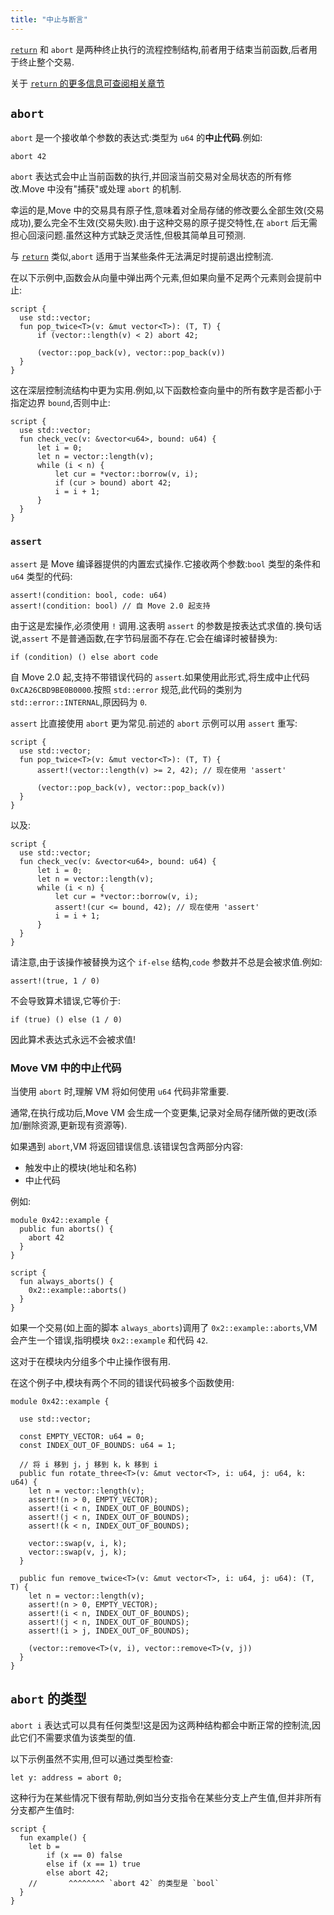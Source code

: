 ```yaml
---
title: "中止与断言"
---
```


[`return`](/zh/build/smart-contracts/book/functions) 和 `abort` 是两种终止执行的流程控制结构,前者用于结束当前函数,后者用于终止整个交易.

关于 [`return` 的更多信息可查阅相关章节](/zh/build/smart-contracts/book/functions)

## `abort`

`abort` 是一个接收单个参数的表达式:类型为 `u64` 的**中止代码**.例如:

```move
abort 42
```

`abort` 表达式会中止当前函数的执行,并回滚当前交易对全局状态的所有修改.Move 中没有"捕获"或处理 `abort` 的机制.

幸运的是,Move 中的交易具有原子性,意味着对全局存储的修改要么全部生效(交易成功),要么完全不生效(交易失败).由于这种交易的原子提交特性,在 `abort` 后无需担心回滚问题.虽然这种方式缺乏灵活性,但极其简单且可预测.

与 [`return`](/zh/build/smart-contracts/book/functions) 类似,`abort` 适用于当某些条件无法满足时提前退出控制流.

在以下示例中,函数会从向量中弹出两个元素,但如果向量不足两个元素则会提前中止:

```move
script {
  use std::vector;
  fun pop_twice<T>(v: &mut vector<T>): (T, T) {
      if (vector::length(v) < 2) abort 42;

      (vector::pop_back(v), vector::pop_back(v))
  }
}
```

这在深层控制流结构中更为实用.例如,以下函数检查向量中的所有数字是否都小于指定边界 `bound`,否则中止:

```move
script {
  use std::vector;
  fun check_vec(v: &vector<u64>, bound: u64) {
      let i = 0;
      let n = vector::length(v);
      while (i < n) {
          let cur = *vector::borrow(v, i);
          if (cur > bound) abort 42;
          i = i + 1;
      }
  }
}
```

### `assert`

`assert` 是 Move 编译器提供的内置宏式操作.它接收两个参数:`bool` 类型的条件和 `u64` 类型的代码:

```move
assert!(condition: bool, code: u64)
assert!(condition: bool) // 自 Move 2.0 起支持
```

由于这是宏操作,必须使用 `!` 调用.这表明 `assert` 的参数是按表达式求值的.换句话说,`assert` 不是普通函数,在字节码层面不存在.它会在编译时被替换为:

```move
if (condition) () else abort code
```

自 Move 2.0 起,支持不带错误代码的 `assert`.如果使用此形式,将生成中止代码 `0xCA26CBD9BE0B0000`.按照 `std::error` 规范,此代码的类别为 `std::error::INTERNAL`,原因码为 `0`.

`assert` 比直接使用 `abort` 更为常见.前述的 `abort` 示例可以用 `assert` 重写:

```move
script {
  use std::vector;
  fun pop_twice<T>(v: &mut vector<T>): (T, T) {
      assert!(vector::length(v) >= 2, 42); // 现在使用 'assert'

      (vector::pop_back(v), vector::pop_back(v))
  }
}
```

以及:

```move
script {
  use std::vector;
  fun check_vec(v: &vector<u64>, bound: u64) {
      let i = 0;
      let n = vector::length(v);
      while (i < n) {
          let cur = *vector::borrow(v, i);
          assert!(cur <= bound, 42); // 现在使用 'assert'
          i = i + 1;
      }
  }
}
```

请注意,由于该操作被替换为这个 `if-else` 结构,`code` 参数并不总是会被求值.例如:

```move
assert!(true, 1 / 0)
```

不会导致算术错误,它等价于:

```move
if (true) () else (1 / 0)
```

因此算术表达式永远不会被求值!

### Move VM 中的中止代码

当使用 `abort` 时,理解 VM 将如何使用 `u64` 代码非常重要.

通常,在执行成功后,Move VM 会生成一个变更集,记录对全局存储所做的更改(添加/删除资源,更新现有资源等).

如果遇到 `abort`,VM 将返回错误信息.该错误包含两部分内容:

- 触发中止的模块(地址和名称)
- 中止代码

例如:

```move
module 0x42::example {
  public fun aborts() {
    abort 42
  }
}

script {
  fun always_aborts() {
    0x2::example::aborts()
  }
}
```

如果一个交易(如上面的脚本 `always_aborts`)调用了 `0x2::example::aborts`,VM 会产生一个错误,指明模块 `0x2::example` 和代码 `42`.

这对于在模块内分组多个中止操作很有用.

在这个例子中,模块有两个不同的错误代码被多个函数使用:

```move
module 0x42::example {

  use std::vector;

  const EMPTY_VECTOR: u64 = 0;
  const INDEX_OUT_OF_BOUNDS: u64 = 1;

  // 将 i 移到 j，j 移到 k，k 移到 i
  public fun rotate_three<T>(v: &mut vector<T>, i: u64, j: u64, k: u64) {
    let n = vector::length(v);
    assert!(n > 0, EMPTY_VECTOR);
    assert!(i < n, INDEX_OUT_OF_BOUNDS);
    assert!(j < n, INDEX_OUT_OF_BOUNDS);
    assert!(k < n, INDEX_OUT_OF_BOUNDS);

    vector::swap(v, i, k);
    vector::swap(v, j, k);
  }

  public fun remove_twice<T>(v: &mut vector<T>, i: u64, j: u64): (T, T) {
    let n = vector::length(v);
    assert!(n > 0, EMPTY_VECTOR);
    assert!(i < n, INDEX_OUT_OF_BOUNDS);
    assert!(j < n, INDEX_OUT_OF_BOUNDS);
    assert!(i > j, INDEX_OUT_OF_BOUNDS);

    (vector::remove<T>(v, i), vector::remove<T>(v, j))
  }
}
```

## `abort` 的类型

`abort i` 表达式可以具有任何类型!这是因为这两种结构都会中断正常的控制流,因此它们不需要求值为该类型的值.

以下示例虽然不实用,但可以通过类型检查:

```move
let y: address = abort 0;
```

这种行为在某些情况下很有帮助,例如当分支指令在某些分支上产生值,但并非所有分支都产生值时:

```move
script {
  fun example() {
    let b =
        if (x == 0) false
        else if (x == 1) true
        else abort 42;
    //       ^^^^^^^^ `abort 42` 的类型是 `bool`
  }
}
```

